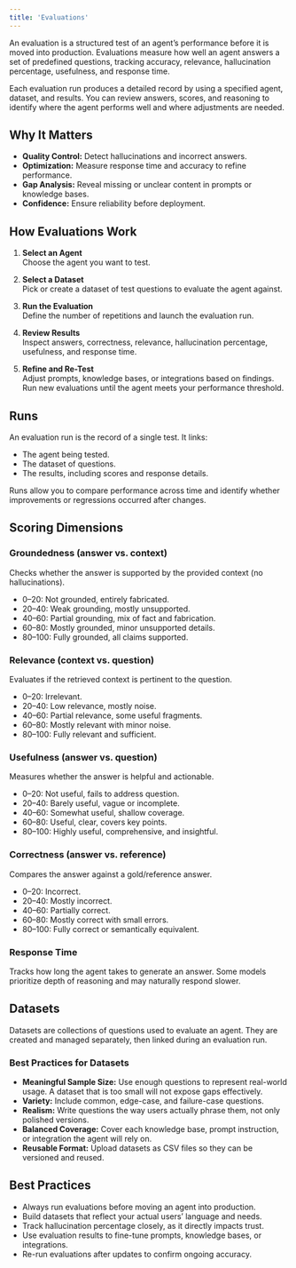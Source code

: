 ```yaml
---
title: 'Evaluations'
---
```


An evaluation is a structured test of an agent’s performance before it is moved into production. Evaluations measure how well an agent answers a set of predefined questions, tracking accuracy, relevance, hallucination percentage, usefulness, and response time.

Each evaluation run produces a detailed record by using a specified agent, dataset, and results. You can review answers, scores, and reasoning to identify where the agent performs well and where adjustments are needed.

## Why It Matters

- **Quality Control:** Detect hallucinations and incorrect answers.  
- **Optimization:** Measure response time and accuracy to refine performance.  
- **Gap Analysis:** Reveal missing or unclear content in prompts or knowledge bases.  
- **Confidence:** Ensure reliability before deployment.

## How Evaluations Work

1. **Select an Agent**  
   Choose the agent you want to test.

2. **Select a Dataset**  
   Pick or create a dataset of test questions to evaluate the agent against.

3. **Run the Evaluation**  
   Define the number of repetitions and launch the evaluation run.

4. **Review Results**  
   Inspect answers, correctness, relevance, hallucination percentage, usefulness, and response time.

5. **Refine and Re-Test**  
   Adjust prompts, knowledge bases, or integrations based on findings. Run new evaluations until the agent meets your performance threshold.

## Runs

An evaluation run is the record of a single test. It links:

- The agent being tested.  
- The dataset of questions.  
- The results, including scores and response details.

Runs allow you to compare performance across time and identify whether improvements or regressions occurred after changes.

## Scoring Dimensions

### Groundedness (answer vs. context)  
Checks whether the answer is supported by the provided context (no hallucinations).  
- 0–20: Not grounded, entirely fabricated.  
- 20–40: Weak grounding, mostly unsupported.  
- 40–60: Partial grounding, mix of fact and fabrication.  
- 60–80: Mostly grounded, minor unsupported details.  
- 80–100: Fully grounded, all claims supported.

### Relevance (context vs. question)  
Evaluates if the retrieved context is pertinent to the question.  
- 0–20: Irrelevant.  
- 20–40: Low relevance, mostly noise.  
- 40–60: Partial relevance, some useful fragments.  
- 60–80: Mostly relevant with minor noise.  
- 80–100: Fully relevant and sufficient.

### Usefulness (answer vs. question)  
Measures whether the answer is helpful and actionable.  
- 0–20: Not useful, fails to address question.  
- 20–40: Barely useful, vague or incomplete.  
- 40–60: Somewhat useful, shallow coverage.  
- 60–80: Useful, clear, covers key points.  
- 80–100: Highly useful, comprehensive, and insightful.

### Correctness (answer vs. reference)  
Compares the answer against a gold/reference answer.  
- 0–20: Incorrect.  
- 20–40: Mostly incorrect.  
- 40–60: Partially correct.  
- 60–80: Mostly correct with small errors.  
- 80–100: Fully correct or semantically equivalent.

### Response Time  
Tracks how long the agent takes to generate an answer. Some models prioritize depth of reasoning and may naturally respond slower.

## Datasets

Datasets are collections of questions used to evaluate an agent. They are created and managed separately, then linked during an evaluation run.

### Best Practices for Datasets

- **Meaningful Sample Size:** Use enough questions to represent real-world usage. A dataset that is too small will not expose gaps effectively.  
- **Variety:** Include common, edge-case, and failure-case questions.  
- **Realism:** Write questions the way users actually phrase them, not only polished versions.  
- **Balanced Coverage:** Cover each knowledge base, prompt instruction, or integration the agent will rely on.  
- **Reusable Format:** Upload datasets as CSV files so they can be versioned and reused.

## Best Practices

- Always run evaluations before moving an agent into production.  
- Build datasets that reflect your actual users’ language and needs.  
- Track hallucination percentage closely, as it directly impacts trust.  
- Use evaluation results to fine-tune prompts, knowledge bases, or integrations.  
- Re-run evaluations after updates to confirm ongoing accuracy.

